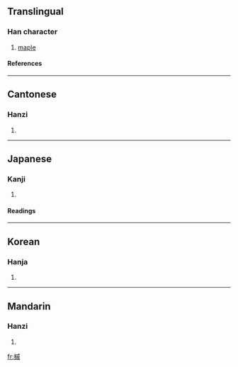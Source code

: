 ==Translingual==
===Han character===
{{Han char|rn=75|rad=木|as=11|sn=15|four=4395<sub>0</sub>|canj=木戈竹火 (DIHF)}}
# [[maple]]
====References====
{{Han ref|kx=0547.120|dkj=15369|dj=0935.100|hdz=21278.030|uh=69ED|ud=27117|bh=BCD8|bd=48344}}

----
==Cantonese==
===Hanzi===
{{yue-hanzi|jyut=|y=chik1}}
# {{defn|Cantonese}}

----
==Japanese==
===Kanji===
{{ja-kanji|grade=|rs=木11}}
# {{defn|Japanese}} 
====Readings====
{{ja-readings|on=[[しゅく]] (shuku), [[さく]] (saku), [[しゃく]] (shaku)|kun=[[かえで]] (kaede)}}

----
==Korean==
===Hanja===
{{ko-hanja|hangeul=[[색]], [[축]]|eumhun=|rv=saek, chuk|mr=saek, ch'uk|y=syak, chwuk}}
# {{defn|Korean}}

----
==Mandarin==
===Hanzi===
{{cmn-hanzi|pin=[[cù]] (cu4)|wg=ts'u<sup>4</sup>}}
# {{defn|Mandarin}}

[[fr:槭]]